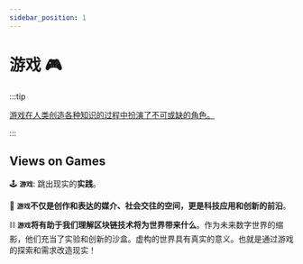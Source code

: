 ```yaml
---
sidebar_position: 1
---
```


# 游戏 🎮

:::tip

<u>游戏在人类创造各种知识的过程中扮演了不可或缺的角色。</u>

:::

## Views on Games

🕹️ **`游戏`**: 跳出现实的**实践**。

🎲 **`游戏`**不仅是创作和表达的媒介、社会交往的空间，更是**科技应用和创新的前沿**。

⛓️ **`游戏`**将有助于我们理解**区块链技术将为世界带来什么**。作为未来数字世界的缩影，他们充当了实验和创新的沙盒。虚构的世界具有真实的意义。也就是通过游戏的探索和需求改造现实！
